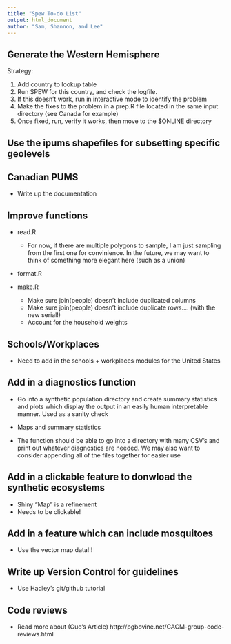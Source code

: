 ```yaml
---
title: "Spew To-do List"
output: html_document
author: "Sam, Shannon, and Lee"
---
```


## Generate the Western Hemisphere 
  Strategy:
  
  1. Add country to lookup table 
  2. Run SPEW for this country, and check the logfile. 
  3. If this doesn't work, run in interactive mode to identify the problem 
  4. Make the fixes to the problem in a prep.R file located in the same input 
  directory (see Canada for example)
  5. Once fixed, run, verify it works, then move to the $ONLINE directory 

## Use the ipums shapefiles for subsetting specific geolevels 

## Canadian PUMS
  - Write up the documentation 
  
## Improve functions  
- read.R
  - For now, if there are multiple polygons to sample, I am just sampling from 
the first one for convinience. In the future, we may want to think of something 
more elegant here (such as a union)

- format.R 
  
- make.R 
  - Make sure join(people) doesn't include duplicated columns
  - Make sure join(people) doesn't include duplicate rows.... (with the new serial!)
  - Account for the household weights 

## Schools/Workplaces
- Need to add in the schools + workplaces modules for the United States  

## Add in a diagnostics function

- Go into a synthetic population directory and create summary statistics and plots which display the output in an
easily human interpretable manner. Used as a sanity check

- Maps and summary statistics 

- The function should be able to go into a directory with many CSV's and print out whatever diagnostics are needed. 
We may also want to consider appending all of the files together for easier use 


## Add in a clickable feature to donwload the synthetic ecosystems 
- Shiny "Map" is a refinement
- Needs to be clickable!

## Add in a feature which can include mosquitoes
- Use the vector map data!!!

## Write up Version Control for guidelines 
- Use Hadley's git/github tutorial 

## Code reviews
- Read more about (Guo's Article) http://pgbovine.net/CACM-group-code-reviews.html 